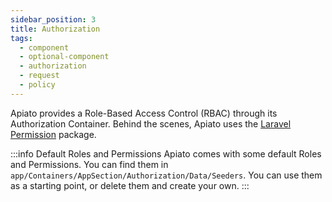 ```yaml
---
sidebar_position: 3
title: Authorization
tags:
  - component
  - optional-component
  - authorization
  - request
  - policy
---
```


Apiato provides a Role-Based Access Control (RBAC) through its Authorization Container.
Behind the scenes,
Apiato uses the [Laravel Permission](https://github.com/spatie/laravel-permission) package.

:::info Default Roles and Permissions
Apiato comes with some default Roles and Permissions.
You can find them in `app/Containers/AppSection/Authorization/Data/Seeders`.
You can use them as a starting point, or delete them and create your own.
:::
